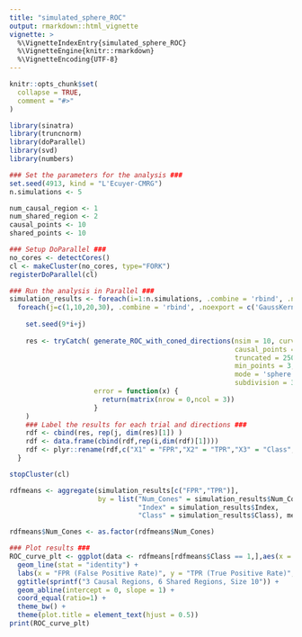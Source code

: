 ```yaml
---
title: "simulated_sphere_ROC"
output: rmarkdown::html_vignette
vignette: >
  %\VignetteIndexEntry{simulated_sphere_ROC}
  %\VignetteEngine{knitr::rmarkdown}
  %\VignetteEncoding{UTF-8}
---
```


```r
knitr::opts_chunk$set(
  collapse = TRUE,
  comment = "#>"
)
```

```r
library(sinatra)
library(truncnorm)
library(doParallel)
library(svd)
library(numbers)
```

```r
### Set the parameters for the analysis ###
set.seed(4913, kind = "L'Ecuyer-CMRG")
n.simulations <- 5

num_causal_region <- 1
num_shared_region <- 2
causal_points <- 10
shared_points <- 10
```

```r
### Setup DoParallel ###
no_cores <- detectCores() 
cl <- makeCluster(no_cores, type="FORK")  
registerDoParallel(cl)  

### Run the analysis in Parallel ###
simulation_results <- foreach(i=1:n.simulations, .combine = 'rbind', .noexport = c('GaussKernel')) %:% 
  foreach(j=c(1,10,20,30), .combine = 'rbind', .noexport = c('GaussKernel')) %dopar% {
    
    set.seed(9*i+j)
    
    res <- tryCatch( generate_ROC_with_coned_directions(nsim = 10, curve_length = 30, grid_size = 25, distance_to_causal_point = 0.1, 
                                                        causal_points = causal_points,shared_points = shared_points, desired_num_cones = j, eta = 0.1, 
                                                        truncated = 250, two_curves = TRUE, ball = TRUE, ball_radius = 1.5, type = 'vertex',
                                                        min_points = 3, directions_per_cone = 5, cap_radius = 0.15, radius = 1,ec_type = 'ECT',
                                                        mode = 'sphere', fpr = 0.05, start = 1, cusps = 50,
                                                        subdivision = 3,num_causal_region = num_causal_region, num_shared_region = num_shared_region),
                     error = function(x) {
                       return(matrix(nrow = 0,ncol = 3))
                     }
    )
    ### Label the results for each trial and directions ###
    rdf <- cbind(res, rep(j, dim(res)[1]) )
    rdf <- data.frame(cbind(rdf,rep(i,dim(rdf)[1])))
    rdf <- plyr::rename(rdf,c("X1" = "FPR","X2" = "TPR","X3" = "Class","X4" = "Index","X5" = "Num_Cones","X6" = "Trial"))
  }

stopCluster(cl)
```


```r
rdfmeans <- aggregate(simulation_results[c("FPR","TPR")],
                      by = list("Num_Cones" = simulation_results$Num_Cones,
                                "Index" = simulation_results$Index,
                                "Class" = simulation_results$Class), mean)             

rdfmeans$Num_Cones <- as.factor(rdfmeans$Num_Cones)

### Plot results ###
ROC_curve_plt <- ggplot(data <- rdfmeans[rdfmeans$Class == 1,],aes(x = FPR, y = TPR, color = Num_Cones)) +
  geom_line(stat = "identity") +
  labs(x = "FPR (False Positive Rate)", y = "TPR (True Positive Rate)", color = "# Cones") +
  ggtitle(sprintf("3 Causal Regions, 6 Shared Regions, Size 10")) +
  geom_abline(intercept = 0, slope = 1) + 
  coord_equal(ratio=1) +
  theme_bw() +
  theme(plot.title = element_text(hjust = 0.5))
print(ROC_curve_plt)
```
